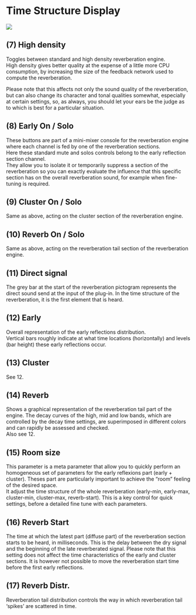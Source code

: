 # Time Structure Display

![](https://media.githubusercontent.com/media/FLUX-SE/doc_images/main/Plugins/ircam-verb/verb_04.png)

## (7) High density
Toggles between standard and high density reverberation engine.   
High density gives better quality at the expense of a little more CPU consumption, by increasing the size 
of the feedback network used to compute the reverberation.

Please note that this affects not only the sound quality of the reverberation, but can also change its character and 
tonal qualities somewhat, especially at certain settings, so, as always, you should let your ears be the judge as to 
which is best for a particular situation.

## (8) Early On / Solo
These buttons are part of a mini-mixer console for the reverberation engine where each channel is fed by one of the reverberation sections.  
Here these standard mute and solos controls belong to the early reflection section channel.  
They allow you to isolate it or temporarily suppress a section of the reverberation so you can exactly evaluate the influence 
that this specific section has on the overall reverberation sound, for example when fine-tuning is required. 

## (9) Cluster On / Solo
Same as above, acting on the cluster section of the reverberation engine.

## (10) Reverb On / Solo
Same as above, acting on the reverberation tail section of the reverberation engine.

## (11) Direct signal
The grey bar at the start of the reverberation pictogram represents the direct sound send at the input of the plug-in. In the 
time structure of the reverberation, it is the first element that is heard.

## (12) Early
Overall representation of the early reflections distribution.  
Vertical bars roughly indicate at what time locations (horizontally) and levels (bar height) these early reflections occur.

## (13) Cluster
See 12.

## (14) Reverb
Shows a graphical representation of the reverberation tail part of the engine. The decay curves of the high, mid and low 
bands, which are controlled by the decay time settings, are superimposed in different colors and can rapidly be assessed 
and checked.   
Also see 12.


## (15) Room size
This parameter is a meta parameter that allow you to quickly perform an homogeneous set of parameters for the early 
reflexions part (early + cluster). Theses part are particularly important to achieve the "room" feeling of the desired space.  
It adjust the time structure of the whole reverberation (early-min, early-max, cluster-min, cluster-max, reverb-start). This is 
a key control for quick settings, before a detailed fine tune with each parameters.

## (16) Reverb Start
The time at which the latest part (diffuse part) of the reverberation section starts to be heard, in milliseconds. This is the 
delay between the dry signal and the beginning of the late reverberated signal. Please note that this setting does not affect 
the time characteristics of the early and cluster sections. It is however not possible to move the reverberation start time 
before the first early reflections.

## (17) Reverb Distr.
Reverberation tail distribution controls the way in which reverberation tail 'spikes' are scattered in time.
